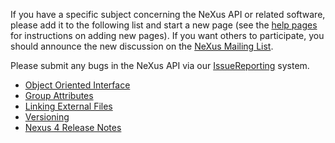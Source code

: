If you have a specific subject concerning the NeXus API or related software, please add it to the following list and start a new page (see the [[Help:Contents|help pages]] for instructions on adding new pages).  If you want others to participate, you should announce the new discussion on the [http://lists.nexusformat.org/mailman/listinfo/nexus NeXus Mailing List].

Please submit any bugs in the NeXus API via our [[IssueReporting]] system.

*[[Object Oriented Interface]]
*[[Group Attributes]]
*[[Linking External Files]]
*[[Versioning]]
*[[Nexus 4 Release Notes]]